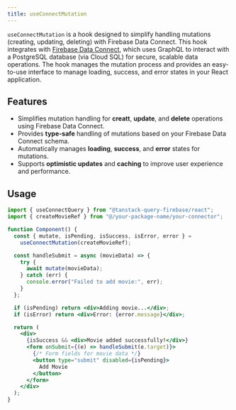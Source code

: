 ```yaml
---
title: useConnectMutation
---
```


`useConnectMutation` is a hook designed to simplify handling mutations (creating, updating, deleting) with Firebase Data Connect.
This hook integrates with [Firebase Data Connect](https://firebase.google.com/docs/data-connect), which uses GraphQL to interact with a PostgreSQL database (via Cloud SQL) for secure, scalable data operations.
The hook manages the mutation process and provides an easy-to-use interface to manage loading, success, and error states in your React application.

## Features

- Simplifies mutation handling for <b>creatt</b>, <b>update</b>, and <b>delete</b> operations using Firebase Data Connect.
- Provides <b>type-safe</b> handling of mutations based on your Firebase Data Connect schema.
- Automatically manages <b>loading</b>, <b>success</b>, and <b>error</b> states for mutations.
- Supports <b>optimistic updates</b> and <b>caching</b> to improve user experience and performance.

## Usage

```jsx
import { useConnectQuery } from "@tanstack-query-firebase/react";
import { createMovieRef } from "@/your-package-name/your-connector";

function Component() {
  const { mutate, isPending, isSuccess, isError, error } =
    useConnectMutation(createMovieRef);

  const handleSubmit = async (movieData) => {
    try {
      await mutate(movieData);
    } catch (err) {
      console.error("Failed to add movie:", err);
    }
  };

  if (isPending) return <div>Adding movie...</div>;
  if (isError) return <div>Error: {error.message}</div>;

  return (
    <div>
      {isSuccess && <div>Movie added successfully!</div>}
      <form onSubmit={(e) => handleSubmit(e.target)}>
        {/* Form fields for movie data */}
        <button type="submit" disabled={isPending}>
          Add Movie
        </button>
      </form>
    </div>
  );
}
```

